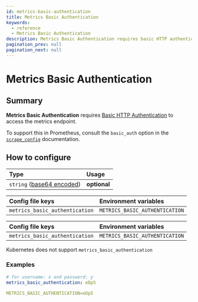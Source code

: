 ```yaml
---
id: metrics-basic-authentication
title: Metrics Basic Authentication
keywords:
  - reference
  - Metrics Basic Authentication
description: Metrics Basic Authentication requires basic HTTP authentication to access the metrics endpoint.
pagination_prev: null
pagination_next: null
---
```



# Metrics Basic Authentication

## Summary

**Metrics Basic Authentication** requires [Basic HTTP Authentication](https://tools.ietf.org/html/rfc7617) to access the metrics endpoint.

To support this in Prometheus, consult the `basic_auth` option in the [`scrape_config`](https://prometheus.io/docs/prometheus/latest/configuration/configuration/#scrape_config) documentation.

## How to configure

| **Type** | **Usage** |
| :-- | :-- |
| `string` ([base64 encoded](https://en.wikipedia.org/wiki/Base64)) | **optional** |

<Tabs>
<TabItem value="Core" label="Core">

| **Config file keys**           | **Environment variables**      |
| :----------------------------- | :----------------------------- |
| `metrics_basic_authentication` | `METRICS_BASIC_AUTHENTICATION` |

</TabItem>
<TabItem value="Enterprise" label="Enterprise">

| **Config file keys**           | **Environment variables**      |
| :----------------------------- | :----------------------------- |
| `metrics_basic_authentication` | `METRICS_BASIC_AUTHENTICATION` |

</TabItem>
<TabItem value="Kubernetes" label="Kubernetes">

Kubernetes does not support `metrics_basic_authentication`

</TabItem>
</Tabs>

### Examples

```yaml
# for username: x and password: y
metrics_basic_authentication: eDp5

METRICS_BASIC_AUTHENTICATION=eDp5
```
